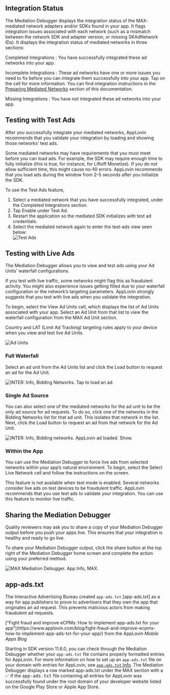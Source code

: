 ## Integration Status

The Mediation Debugger displays the integration status of the MAX-<Glossary>mediated</Glossary> network adapters and/or <Abbr>SDK</Abbr>s found in your app.
It flags integration issues associated with each network (such as a mismatch between the network <Abbr>SDK</Abbr> and adapter version, or missing <Glossary>SKAdNetwork</Glossary> <Abbr>ID</Abbr>s).
It displays the integration status of mediated networks in three sections:

<UILabel>Completed Integrations</UILabel>
: You have successfully integrated these ad networks into your app.

<UILabel>Incomplete Integrations</UILabel>
: These ad networks have one or more issues you need to fix before you can integrate them successfully into your app.
  Tap on the cell for more information.
  You can find integration instructions in the [Preparing Mediated Networks](../preparing-mediated-networks) section of this documentation.

<UILabel>Missing Integrations</UILabel>
: You have not integrated these ad networks into your app.

## Testing with Test Ads

After you successfully integrate your mediated networks, AppLovin recommends that you validate your integration by loading and showing those networks’ test ads.

<Callout type="note">
Some mediated networks may have requirements that you must meet before you can load ads.
For example, the <Abbr>SDK</Abbr> may require enough time to fully initialize (this is true, for instance, for Liftoff Monetize).
If you do not allow sufficient time, this might cause no-fill errors.
AppLovin recommends that you load ads during the window from 2–5 seconds after you initialize the <Abbr>SDK</Abbr>.
</Callout>

To use the Test Ads feature,

1. Select a mediated network that you have successfully integrated, under the <UILabel>Completed Integrations</UILabel> section.
1. Tap <UILabel>Enable</UILabel> under <UILabel>Test Ad</UILabel>.
1. Restart the application so the mediated <Abbr>SDK</Abbr> initializes with test ad credentials.
1. Select the mediated network again to enter the test-ads view seen below:<br />
   ![Test Ads](/images/test-ads-ios.png)

## Testing with Live Ads

The Mediation Debugger allows you to view and test ads using your Ad Units’ waterfall configurations.

<Callout type="warning">
If you test with live traffic, some networks might flag this as fraudulent activity.
You might also experience issues getting filled due to your waterfall configuration or the network’s targeting parameters.
AppLovin strongly suggests that you test with live ads when you validate the integration.
</Callout>

To begin, select the <UILabel>View Ad Units</UILabel> cell, which displays the list of Ad Units associated with your app.
Select an Ad Unit from that list to view the waterfall configuration from the MAX Ad Unit section.

<Callout type="note">
Country and <Abbr>LAT</Abbr> (<Glossary>Limit Ad Tracking</Glossary>) targeting rules apply to your device when you view and test live Ad Units.
</Callout>

![Ad Units](/images/testing-ads-01-ios.png)

### Full Waterfall

Select an ad unit from the <UILabel>Ad Units</UILabel> list and click the <UILabel>Load</UILabel> button to request an ad for the Ad Unit.

![INTER: Info, Bidding Networks. Tap to load an ad.](/images/testing-ads-02-ios.png)

### Single Ad Source

You can also select one of the mediated networks for the ad unit to be the only ad source for ad requests.
To do so, click one of the networks in the <UILabel>Bidding Networks</UILabel> list for that ad unit.
This isolates that network in the list.
Next, click the <UILabel>Load</UILabel> button to request an ad from that network for the Ad Unit. 

![INTER: Info, Bidding networks. AppLovin ad loaded. Show.](/images/testing-ads-03-ios.png)

### Within the App

You can use the Mediation Debugger to force live ads from selected networks within your app’s natural environment.
To begin, select the <UILabel>Select Live Network</UILabel> cell and follow the instructions on the screen.

<Callout type="warning">
This feature is not available when test mode is enabled.
Several networks consider live ads on test devices to be fraudulent traffic.
AppLovin recommends that you use test ads to validate your integration.
You can use this feature to monitor live traffic.
</Callout>

## Sharing the Mediation Debugger

Quality reviewers may ask you to share a copy of your Mediation Debugger output before you push your apps live.
This ensures that your integration is healthy and ready to go live.

To share your Mediation Debugger output, click the share button at the top right of the Mediation Debugger home screen and complete the action using your preferred method.

![MAX Mediation Debugger. App Info, MAX.](/images/mediation-debugger-sharing-ios.png)

## app-ads.txt

The Interactive Advertising Bureau created <Glossary>`app-ads.txt` [app-ads.txt]</Glossary> as a way for app publishers to prove to advertisers that they own the app that originates an ad request.
This prevents malicious actors from making fraudulent ad requests.

<Callout type="related">
[“Fight fraud and improve eCPMs: How to implement app-ads.txt for your app”](https://www.applovin.com/blog/fight-fraud-and-improve-ecpms-how-to-implement-app-ads-txt-for-your-app/) from the AppLovin <i>Mobile Apps Blog</i>
</Callout>

Starting in <Abbr>SDK</Abbr> version 11.6.0, you can check through the Mediation Debugger whether your `app-ads.txt` file contains properly formatted entries for AppLovin.
For more information on how to set up an `app-ads.txt` file on your domain with entries for AppLovin, see [`app-ads.txt` Info](../../max-dashboard/account/app-ads.txt-info).
The Mediation Debugger displays a row marked <UILabel>app-ads.txt</UILabel> under the <UILabel>MAX</UILabel> section with a <UILabel>✅</UILabel> if the <kbd>app-ads.txt</kbd> file containing all entries for AppLovin was successfully found under the root domain of your developer website listed on the Google Play Store or Apple App Store. 
